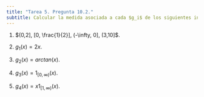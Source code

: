 ```yaml
---
title: "Tarea 5. Pregunta 10.2."
subtitle: Calcular la medida asociada a cada $g_i$ de los siguientes intervalos.
---
```



1. $(0,2], [0, \frac{1}{2}], (-\infty, 0], (3,10]$.


2. $g_1(x) = 2x$.


3. $g_2(x) = arc tan(x)$.


4. $g_3(x) = 1_{[0, \infty)}(x)$.


5. $g_4(x) = x1_{[1,\infty)}(x)$.

